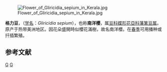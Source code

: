 {{Speciesbox
| taxon = Gliricidia sepium
| image = Gliricidia sepium 0002.jpg
| binomial_authority = ([[Nikolaus_Joseph_von_Jacquin|Jacq.]]) [[Carl_Sigismund_Kunth|Kunth]] ex [[Wilhelm_Gerhard_Walpers|Walp.]]
| synonyms = 
* ''Gliricidia sepium f. maculata''
* ''Lonchocarpus maculatus''
* ''Robinia sepia''
* ''Millettia luzonensis''
* ''Robinia variegata''
* ''Robinia maculata''
}}
[[File:Flower_of_Gliricidia_sepium_in_Kerala.jpg|thumb]]

'''格力豆'''，（[[学名|学名]]：''Gliricidia sepium''），也称'''南洋櫻'''，属[[豆科|豆科]][[蝶形花亞科|蝶形花亞科]][[藩篱豆属|藩篱豆属]]。原产于热带美洲地区。因花朵盛開時似櫻花滿樹，故名南洋櫻。在[[春季|春季]]可用播种或扦插繁殖。

== 参考文献 ==
{{Reflist}}
{{Taxonbar|from=Q2717303}}

[[Category:藩篱豆属|G]]
[[Category:1760年描述的植物|G]]